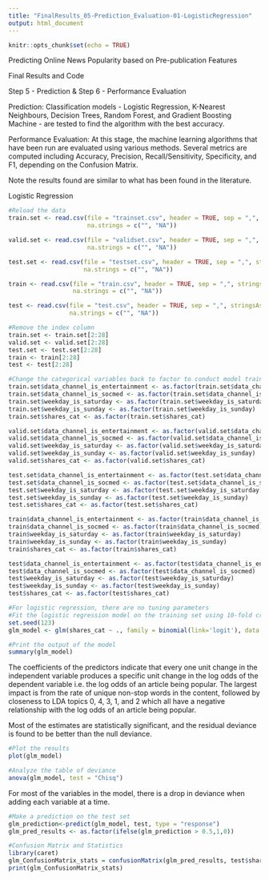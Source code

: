 ```yaml
---
title: "FinalResults_05-Prediction_Evaluation-01-LogisticRegression"
output: html_document
---
```


```r
knitr::opts_chunk$set(echo = TRUE)
```

Predicting Online News Popularity based on Pre-publication Features

Final Results and Code


Step 5 - Prediction & Step 6 - Performance Evaluation

Prediction: Classification models - Logistic Regression, K-Nearest Neighbours, Decision Trees, Random Forest, and Gradient Boosting Machine - are tested to find
the algorithm with the best accuracy. 

Performance Evaluation: At this stage, the machine learning algorithms that have been run are evaluated using various methods. Several metrics are computed
including Accuracy, Precision, Recall/Sensitivity, Specificity, and F1, depending on the Confusion Matrix. 

Note the results found are similar to what has been found in the literature.


Logistic Regression

```r
#Reload the data
train.set <- read.csv(file = "trainset.csv", header = TRUE, sep = ",", stringsAsFactors = FALSE, 
                      na.strings = c("", "NA"))

valid.set <- read.csv(file = "validset.csv", header = TRUE, sep = ",", stringsAsFactors = FALSE, 
                      na.strings = c("", "NA"))

test.set <- read.csv(file = "testset.csv", header = TRUE, sep = ",", stringsAsFactors = FALSE, 
                     na.strings = c("", "NA"))

train <- read.csv(file = "train.csv", header = TRUE, sep = ",", stringsAsFactors = FALSE, 
                  na.strings = c("", "NA"))

test <- read.csv(file = "test.csv", header = TRUE, sep = ",", stringsAsFactors = FALSE, 
                 na.strings = c("", "NA"))

#Remove the index column
train.set <- train.set[2:28]
valid.set <- valid.set[2:28]
test.set <- test.set[2:28]
train <- train[2:28]
test <- test[2:28]
```

```r
#Change the categorical variables back to factor to conduct model training and testing
train.set$data_channel_is_entertainment <- as.factor(train.set$data_channel_is_entertainment)
train.set$data_channel_is_socmed <- as.factor(train.set$data_channel_is_socmed)
train.set$weekday_is_saturday <- as.factor(train.set$weekday_is_saturday)
train.set$weekday_is_sunday <- as.factor(train.set$weekday_is_sunday)
train.set$shares_cat <- as.factor(train.set$shares_cat)

valid.set$data_channel_is_entertainment <- as.factor(valid.set$data_channel_is_entertainment)
valid.set$data_channel_is_socmed <- as.factor(valid.set$data_channel_is_socmed)
valid.set$weekday_is_saturday <- as.factor(valid.set$weekday_is_saturday)
valid.set$weekday_is_sunday <- as.factor(valid.set$weekday_is_sunday)
valid.set$shares_cat <- as.factor(valid.set$shares_cat)

test.set$data_channel_is_entertainment <- as.factor(test.set$data_channel_is_entertainment)
test.set$data_channel_is_socmed <- as.factor(test.set$data_channel_is_socmed)
test.set$weekday_is_saturday <- as.factor(test.set$weekday_is_saturday)
test.set$weekday_is_sunday <- as.factor(test.set$weekday_is_sunday)
test.set$shares_cat <- as.factor(test.set$shares_cat)

train$data_channel_is_entertainment <- as.factor(train$data_channel_is_entertainment)
train$data_channel_is_socmed <- as.factor(train$data_channel_is_socmed)
train$weekday_is_saturday <- as.factor(train$weekday_is_saturday)
train$weekday_is_sunday <- as.factor(train$weekday_is_sunday)
train$shares_cat <- as.factor(train$shares_cat)

test$data_channel_is_entertainment <- as.factor(test$data_channel_is_entertainment)
test$data_channel_is_socmed <- as.factor(test$data_channel_is_socmed)
test$weekday_is_saturday <- as.factor(test$weekday_is_saturday)
test$weekday_is_sunday <- as.factor(test$weekday_is_sunday)
test$shares_cat <- as.factor(test$shares_cat)
```

```r
#For logistic regression, there are no tuning parameters
#Fit the logistic regression model on the training set using 10-fold cross-validation
set.seed(123)
glm_model <- glm(shares_cat ~ ., family = binomial(link='logit'), data = train)

#Print the output of the model
summary(glm_model)
```

The coefficients of the predictors indicate that every one unit change in the independent variable produces a specific unit change in the log odds of the dependent
variable i.e. the log odds of an article being popular.
The largest impact is from the rate of unique non-stop words in the content, followed by closeness to LDA topics 0, 4, 3, 1, and 2 which all have a negative
relationship with the log odds of an article being popular.

Most of the estimates are statistically significant, and the residual deviance is found to be better than the null deviance.

```r
#Plot the results
plot(glm_model)
```

```r
#Analyze the table of deviance
anova(glm_model, test = "Chisq")
```

For most of the variables in the model, there is a drop in deviance when adding each variable at a time.

```r
#Make a prediction on the test set
glm_prediction<-predict(glm_model, test, type = "response")
glm_pred_results <- as.factor(ifelse(glm_prediction > 0.5,1,0))

#Confusion Matrix and Statistics
library(caret)
glm_ConfusionMatrix_stats = confusionMatrix(glm_pred_results, test$shares_cat, mode = "everything", positive = "1")
print(glm_ConfusionMatrix_stats)
```
